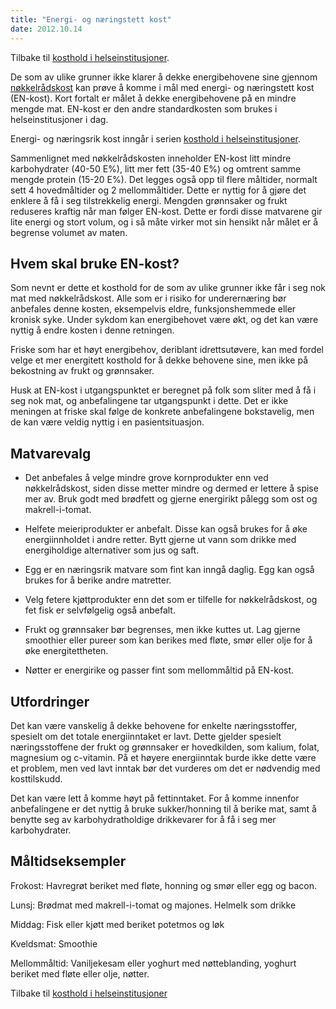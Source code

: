 ```yaml
---
title: "Energi- og næringstett kost"
date: 2012.10.14
---
```


Tilbake til [kosthold i helseinstitusjoner](../../kosthold-institusjoner.qmd "Kosthold i helseinstitusjoner").

De som av ulike grunner ikke klarer å dekke energibehovene sine gjennom [nøkkelrådskost](http://www.friskogfunksjonell.no/nokkelradskost/ "Nøkkelrådskost") kan prøve å komme i mål med energi- og næringstett kost (EN-kost). Kort fortalt er målet å dekke energibehovene på en mindre mengde mat. EN-kost er den andre standardkosten som brukes i helseinstitusjoner i dag.

Energi- og næringsrik kost inngår i serien [kosthold i helseinstitusjoner](http://www.friskogfunksjonell.no/kosthold-i-helseinstitusjoner/ "Kosthold i helseinstitusjoner").

Sammenlignet med nøkkelrådskosten inneholder EN-kost litt mindre karbohydrater (40-50 E%), litt mer fett (35-40 E%) og omtrent samme mengde protein (15-20 E%). Det legges også opp til flere måltider, normalt sett 4 hovedmåltider og 2 mellommåltider. Dette er nyttig for å gjøre det enklere å få i seg tilstrekkelig energi. Mengden grønnsaker og frukt reduseres kraftig når man følger EN-kost. Dette er fordi disse matvarene gir lite energi og stort volum, og i så måte virker mot sin hensikt når målet er å begrense volumet av maten.

## Hvem skal bruke EN-kost?

Som nevnt er dette et kosthold for de som av ulike grunner ikke får i seg nok mat med nøkkelrådskost. Alle som er i risiko for underernæring bør anbefales denne kosten, eksempelvis eldre, funksjonshemmede eller kronisk syke. Under sykdom kan energibehovet være økt, og det kan være nyttig å endre kosten i denne retningen.

Friske som har et høyt energibehov, deriblant idrettsutøvere, kan med fordel velge et mer energitett kosthold for å dekke behovene sine, men ikke på bekostning av frukt og grønnsaker.

Husk at EN-kost i utgangspunktet er beregnet på folk som sliter med å få i seg nok mat, og anbefalingene tar utgangspunkt i dette. Det er ikke meningen at friske skal følge de konkrete anbefalingene bokstavelig, men de kan være veldig nyttig i en pasientsituasjon.

## Matvarevalg

-   Det anbefales å velge mindre grove kornprodukter enn ved nøkkelrådskost, siden disse metter mindre og dermed er lettere å spise mer av. Bruk godt med brødfett og gjerne energirikt pålegg som ost og makrell-i-tomat.

-   Helfete meieriprodukter er anbefalt. Disse kan også brukes for å øke energiinnholdet i andre retter. Bytt gjerne ut vann som drikke med energiholdige alternativer som jus og saft.

-   Egg er en næringsrik matvare som fint kan inngå daglig. Egg kan også brukes for å berike andre matretter.

-   Velg fetere kjøttprodukter enn det som er tilfelle for nøkkelrådskost, og fet fisk er selvfølgelig også anbefalt.

-   Frukt og grønnsaker bør begrenses, men ikke kuttes ut. Lag gjerne smoothier eller pureer som kan berikes med fløte, smør eller olje for å øke energitettheten.

-   Nøtter er energirike og passer fint som mellommåltid på EN-kost.

## Utfordringer

Det kan være vanskelig å dekke behovene for enkelte næringsstoffer, spesielt om det totale energiinntaket er lavt. Dette gjelder spesielt næringsstoffene der frukt og grønnsaker er hovedkilden, som kalium, folat, magnesium og c-vitamin. På et høyere energiinntak burde ikke dette være et problem, men ved lavt inntak bør det vurderes om det er nødvendig med kosttilskudd.

Det kan være lett å komme høyt på fettinntaket. For å komme innenfor anbefalingene er det nyttig å bruke sukker/honning til å berike mat, samt å benytte seg av karbohydratholdige drikkevarer for å få i seg mer karbohydrater.

## Måltidseksempler

Frokost: Havregrøt beriket med fløte, honning og smør eller egg og bacon.

Lunsj: Brødmat med makrell-i-tomat og majones. Helmelk som drikke

Middag: Fisk eller kjøtt med beriket potetmos og løk

Kveldsmat: Smoothie

Mellommåltid: Vaniljekesam eller yoghurt med nøtteblanding, yoghurt beriket med fløte eller olje, nøtter.

Tilbake til [kosthold i helseinstitusjoner](http://www.friskogfunksjonell.no/kosthold-i-helseinstitusjoner/ "Kosthold i helseinstitusjoner")
